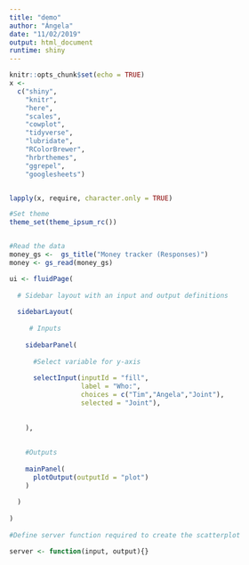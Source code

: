 ```yaml
---
title: "demo"
author: "Ángela"
date: "11/02/2019"
output: html_document
runtime: shiny
---
```


```r
knitr::opts_chunk$set(echo = TRUE)
x <-
  c("shiny",
    "knitr",
    "here",
    "scales",
    "cowplot",
    "tidyverse",
    "lubridate",
    "RColorBrewer",
    "hrbrthemes",
    "ggrepel",
    "googlesheets")


lapply(x, require, character.only = TRUE)

#Set theme
theme_set(theme_ipsum_rc())


#Read the data
money_gs <-  gs_title("Money tracker (Responses)")
money <- gs_read(money_gs)

```

```r
ui <- fluidPage(
  
  # Sidebar layout with an input and output definitions
  
  sidebarLayout(
    
     # Inputs
    
    sidebarPanel(
      
      #Select variable for y-axis
      
      selectInput(inputId = "fill",
                  label = "Who:",
                  choices = c("Tim","Angela","Joint"),
                  selected = "Joint"),
      
      
    ),
    
    
    #Outputs
    
    mainPanel(
      plotOutput(outputId = "plot")
    )
    
  )
    
)
  
#Define server function required to create the scatterplot 

server <- function(input, output){}
```

